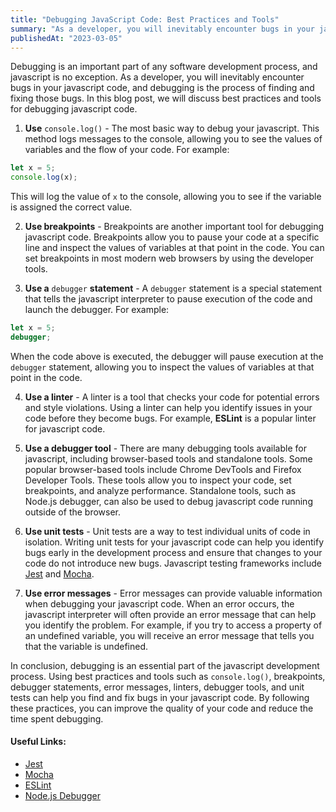 ```yaml
---
title: "Debugging JavaScript Code: Best Practices and Tools"
summary: "As a developer, you will inevitably encounter bugs in your javascript code, and debugging is the process of finding and fixing those bugs. In this blog post, we will discuss best practices and tools for debugging javascript code..."
publishedAt: "2023-03-05"
---
```


Debugging is an important part of any software development process, and javascript is no exception. As a developer, you will inevitably encounter bugs in your javascript code, and debugging is the process of finding and fixing those bugs. In this blog post, we will discuss best practices and tools for debugging javascript code.

1. **Use** `console.log()` - The most basic way to debug your javascript. This method logs messages to the console, allowing you to see the values of variables and the flow of your code. 
For example:

```js {1-3-4}
let x = 5;
console.log(x);
```
This will log the value of `x` to the console, allowing you to see if the variable is assigned the correct value.

2. **Use breakpoints** - Breakpoints are another important tool for debugging javascript code. Breakpoints allow you to pause your code at a specific line and inspect the values of variables at that point in the code. You can set breakpoints in most modern web browsers by using the developer tools.

3. **Use a** `debugger` **statement** - A `debugger` statement is a special statement that tells the javascript interpreter to pause execution of the code and launch the debugger. For example:
```js
let x = 5;
debugger;
```
When the code above is executed, the debugger will pause execution at the `debugger` statement, allowing you to inspect the values of variables at that point in the code.

4. **Use a linter** - A linter is a tool that checks your code for potential errors and style violations. Using a linter can help you identify issues in your code before they become bugs. For example, **ESLint** is a popular linter for javascript code.

5. **Use a debugger tool** - There are many debugging tools available for javascript, including browser-based tools and standalone tools. Some popular browser-based tools include Chrome DevTools and Firefox Developer Tools. These tools allow you to inspect your code, set breakpoints, and analyze performance. Standalone tools, such as Node.js debugger, can also be used to debug javascript code running outside of the browser.

6. **Use unit tests** - Unit tests are a way to test individual units of code in isolation. Writing unit tests for your javascript code can help you identify bugs early in the development process and ensure that changes to your code do not introduce new bugs. Javascript testing frameworks include [Jest](https://jestjs.io/) and [Mocha](https://mochajs.org/).

7. **Use error messages** - Error messages can provide valuable information when debugging your javascript code. When an error occurs, the javascript interpreter will often provide an error message that can help you identify the problem. For example, if you try to access a property of an undefined variable, you will receive an error message that tells you that the variable is undefined.

In conclusion, debugging is an essential part of the javascript development process. Using best practices and tools such as `console.log()`, breakpoints, debugger statements, error messages, linters, debugger tools, and unit tests can help you find and fix bugs in your javascript code. By following these practices, you can improve the quality of your code and reduce the time spent debugging.

#### Useful Links:

- [Jest](https://jestjs.io/)
- [Mocha](https://mochajs.org/)
- [ESLint](https://eslint.org/)
- [Node.js Debugger](https://nodejs.org/api/debugger.html)